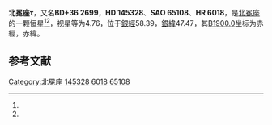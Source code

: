 {{Starbox begin
| name = 北冕座τ
}}
{{Starbox observe
| epoch = [[J2000.0|J2000.0]]
| constell = [[北冕座|北冕座]]<ref name=SIMBAD>{{cite web
 | url=http://simbad.u-strasbg.fr/simbad/sim-id?Ident=HR+6018
 | title=Pulsating variable Star
 | publisher=Centre de Données astronomiques de Strasbourg
 | work=SIMBAD
 | accessdate=2012-07-13
 | archive-date=2019-09-14
 | archive-url=https://web.archive.org/web/20190914151052/http://simbad.u-strasbg.fr/simbad/sim-id?Ident=HR+6018
 }}</ref><ref name=DATA>{{cite web
 | url=http://vizier.u-strasbg.fr/viz-bin/VizieR-5?-out.add=.&-source=5050&-corr=PK=HR&-out.max=9999&HR=6018
 | title=VizieR Detailed Page
 | accessdate=2012-07-13
 | archive-date=2016-03-05
 | archive-url=https://web.archive.org/web/20160305080433/http://vizier.u-strasbg.fr/viz-bin/VizieR-5?-out.add=.&-source=5050&-corr=PK=HR&-out.max=9999&HR=6018
 | dead-url=no
 }}</ref>
| 星官 = 
| ra = {{RA|16|8|58.3}}<ref name=SIMBAD /><ref name=DATA />
| dec = {{DEC|+36|29|27}}<ref name=SIMBAD /><ref name=DATA />
| appmag_v = 4.76<ref name=SIMBAD /><ref name=DATA />
}}
{{Starbox character
| class = K1-III-IV<ref name=SIMBAD /><ref name=DATA />
| b-v = 1.01<ref name=SIMBAD /><ref name=DATA />
| u-b = 0.86<ref name=SIMBAD /><ref name=DATA />
| r-i = 0.54<ref name=SIMBAD /><ref name=DATA />
| variable = 
}}
{{Starbox astrometry
| radial_v = 0.86
| prop_mo_ra = -19
| parallax = 0.031
| p_error = 
}}
{{Starbox catalog
| names =BD+36 2699，[[SAO星表|SAO]] 65108，[[HD星表|HD]] 145328，[[HR星表|HR]] 6018}}
{{Starbox reference |Simbad=HR+6018}}
{{Starbox end}}

'''北冕座τ'''，又名'''BD+36 2699'''，'''HD 145328'''、'''SAO 65108'''、'''HR 6018'''，是[[北冕座|北冕座]]的一颗恒星<ref name=SIMBAD /><ref name=DATA />，视星等为4.76，位于[[銀道座標系|銀經]]58.39，[[銀道座標系|銀緯]]47.47，其[[B1900.0|B1900.0]]坐标为赤經{{RA|16|5|18.8}}，赤緯{{DEC|+36|47.47|42}}。

== 参考文献 ==
{{reflist}}

{{star-stub}}

{{北冕座恒星}}
[[Category:北冕座|Category:北冕座]]
[[Category:HD和HDE天體|145328]]
[[Category:HR天體|6018]]
[[Category:SAO天體|65108]]